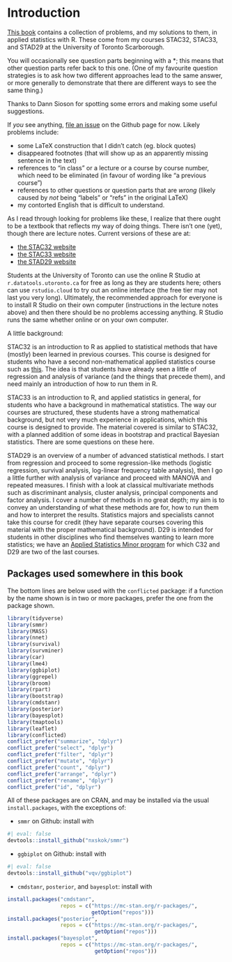 # Introduction {.unnumbered}

[This book](http://ritsokiguess.site/pasias/) contains a collection
of problems, and my solutions to them, in applied statistics with
R. These come from my courses STAC32, STAC33, and STAD29 at the University of
Toronto Scarborough. 

You will occasionally
see question parts beginning with a *; this means that other question
parts refer back to this one. (One of my favourite question strategies
is to ask how two different approaches lead to the same answer, or
more generally to demonstrate that there are different ways to see the
same thing.)

Thanks to Dann Sioson for spotting some errors and making some useful suggestions.

If *you* see anything, [file an
issue](https://github.com/nxskok/pasias2/issues) on the Github page for
now. Likely
problems include:

- some LaTeX construction that I didn't catch (eg. block quotes)
- disappeared footnotes (that will show up as an apparently missing sentence in the text)
- references to "in class" or a lecture or a course by course number, which need to be eliminated (in favour of wording like "a previous course")
- references to other questions or question parts that are *wrong* (likely caused by *not* being "labels" or "refs" in the original LaTeX)
- my contorted English that is difficult to understand.

As I read through looking for problems like these, I realize that
there ought to be a textbook that reflects my way of doing
things. There isn't one (yet), though there are lecture
notes. Current versions of these are at:

- [the STAC32 website](http://ritsokiguess.site/STAC32/)
- [the STAC33 website](http://ritsokiguess.site/STAC33/)
- [the STAD29 website](http://ritsokiguess.site/STAD29/)

Students at the University of Toronto can use the online R Studio at `r.datatools.utoronto.ca` for free as long as they are students here; others can use `rstudio.cloud` to try out an online interface (the free tier may not last you very long). Ultimately, the recommended approach for everyone is to install R Studio on their own computer (instructions in the lecture notes above) and then there should be no problems accessing anything. R Studio runs the same whether online or on your own computer.

A little background:

STAC32 is an introduction to R as
applied to statistical methods that have (mostly) been learned in
previous courses. This course is designed for students who have a second non-mathematical applied statistics course 
such as
[this](https://utsc.calendar.utoronto.ca/course/stab27h3). The idea is
that students have already seen a little of regression and analysis of
variance (and the things that precede them), and need mainly an
introduction of how to run them in R.

STAC33 is an introduction to R, and applied statistics in general, for students who have a background in mathematical statistics. The way our courses are structured, these students have a strong mathematical background, but not very much experience in applications, which this course is designed to provide. The material covered is similar to STAC32, with a planned addition of some ideas in bootstrap and practical Bayesian statistics. There are some questions on these here.

STAD29 is an overview of a number of advanced statistical methods. I
start from regression and proceed to some regression-like methods
(logistic regression, survival analysis, log-linear frequency table
analysis), then I go a little further with analysis of variance and
proceed with MANOVA and repeated measures. I finish with a look at
classical multivariate methods such as discriminant analysis, cluster
analysis, principal components and factor analysis. I cover a number
of methods in no great depth; my aim is to convey an understanding of
what these methods are for, how to run them and how to interpret the
results. Statistics majors and specialists cannot take this course for
credit (they have separate courses covering this material with the
proper mathematical background). D29 is intended for students in other
disciplines who find themselves wanting to learn more statistics; we
have an [Applied Statistics Minor
program](https://utsc.calendar.utoronto.ca/minor-program-applied-statistics-science)
for which C32 and D29 are two of the last courses.

## Packages used somewhere in this book {-}

The bottom lines are below used with the `conflicted` package: if a function by
the name shown is in two or more packages, prefer the one from the
package shown.

```r
library(tidyverse)
library(smmr)
library(MASS)
library(nnet)
library(survival)
library(survminer)
library(car)
library(lme4)
library(ggbiplot)
library(ggrepel)
library(broom)
library(rpart)
library(bootstrap)
library(cmdstanr)
library(posterior)
library(bayesplot)
library(tmaptools)
library(leaflet)
library(conflicted)
conflict_prefer("summarize", "dplyr")
conflict_prefer("select", "dplyr")
conflict_prefer("filter", "dplyr")
conflict_prefer("mutate", "dplyr")
conflict_prefer("count", "dplyr")
conflict_prefer("arrange", "dplyr")
conflict_prefer("rename", "dplyr")
conflict_prefer("id", "dplyr")
```

All of these packages are on CRAN, and may be installed via the usual `install.packages`, with the exceptions of:

- `smmr` on Github: install with 

```r
#| eval: false
devtools::install_github("nxskok/smmr")
```

- `ggbiplot` on Github: install with 

```r
#| eval: false
devtools::install_github("vqv/ggbiplot")
```

- `cmdstanr`, `posterior`, and `bayesplot`: install with

```r
install.packages("cmdstanr", 
                 repos = c("https://mc-stan.org/r-packages/", 
                           getOption("repos")))
install.packages("posterior", 
                 repos = c("https://mc-stan.org/r-packages/", 
                            getOption("repos")))
install.packages("bayesplot", 
                 repos = c("https://mc-stan.org/r-packages/", 
                            getOption("repos")))
```

